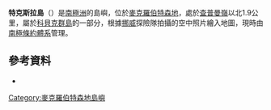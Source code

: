 {{coord|67|27|S|60|56|E|display=title}}

'''特克斯拉島'''（{{lang-en|Teksla Island}}）是[[南極洲|南極洲]]的島嶼，位於[[麥克羅伯特森地|麥克羅伯特森地]]，處於[[查普曼嶺|查普曼嶺]]以北1.9公里，屬於[[科貝克群島|科貝克群島]]的一部分，根據[[挪威|挪威]]探險隊拍攝的空中照片繪入地圖，現時由[[南極條約體系|南極條約體系]]管理。

==參考資料==
*{{usgs-gazetteer}}

{{DEFAULTSORT:Teksla Island}}
[[Category:麥克羅伯特森地島嶼|Category:麥克羅伯特森地島嶼]]


{{MacRobertsonLand-geo-stub}}